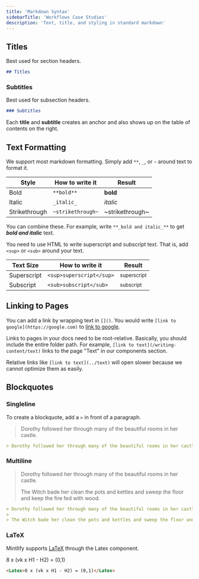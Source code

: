 ```yaml
---
title: 'Markdown Syntax'
sidebarTitle: 'Workflows Case Studies'
description: 'Text, title, and styling in standard markdown'
---
```


## Titles

Best used for section headers.

```md
## Titles
```

### Subtitles

Best used for subsection headers.

```md
### Subtitles
```

<Tip>

Each **title** and **subtitle** creates an anchor and also shows up on the table of contents on the right.

</Tip>

## Text Formatting

We support most markdown formatting. Simply add `**`, `_`, or `~` around text to format it.

| Style         | How to write it   | Result          |
| ------------- | ----------------- | --------------- |
| Bold          | `**bold**`        | **bold**        |
| Italic        | `_italic_`        | _italic_        |
| Strikethrough | `~strikethrough~` | ~strikethrough~ |

You can combine these. For example, write `**_bold and italic_**` to get **_bold and italic_** text.

You need to use HTML to write superscript and subscript text. That is, add `<sup>` or `<sub>` around your text.

| Text Size   | How to write it          | Result                 |
| ----------- | ------------------------ | ---------------------- |
| Superscript | `<sup>superscript</sup>` | <sup>superscript</sup> |
| Subscript   | `<sub>subscript</sub>`   | <sub>subscript</sub>   |

## Linking to Pages

You can add a link by wrapping text in `[]()`. You would write `[link to google](https://google.com)` to [link to google](https://google.com).

Links to pages in your docs need to be root-relative. Basically, you should include the entire folder path. For example, `[link to text](/writing-content/text)` links to the page "Text" in our components section.

Relative links like `[link to text](../text)` will open slower because we cannot optimize them as easily.

## Blockquotes

### Singleline

To create a blockquote, add a `>` in front of a paragraph.

> Dorothy followed her through many of the beautiful rooms in her castle.

```md
> Dorothy followed her through many of the beautiful rooms in her castle.
```

### Multiline

> Dorothy followed her through many of the beautiful rooms in her castle.
>
> The Witch bade her clean the pots and kettles and sweep the floor and keep the fire fed with wood.

```md
> Dorothy followed her through many of the beautiful rooms in her castle.
>
> The Witch bade her clean the pots and kettles and sweep the floor and keep the fire fed with wood.
```

### LaTeX

Mintlify supports [LaTeX](https://www.latex-project.org) through the Latex component.

<Latex>8 x (vk x H1 - H2) = (0,1)</Latex>

```md
<Latex>8 x (vk x H1 - H2) = (0,1)</Latex>
```
